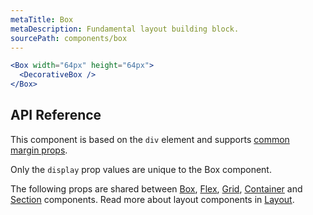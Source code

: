 ```yaml
---
metaTitle: Box
metaDescription: Fundamental layout building block.
sourcePath: components/box
---
```


```jsx live=true
<Box width="64px" height="64px">
  <DecorativeBox />
</Box>
```

## API Reference

This component is based on the `div` element and supports [common margin props](/themes/docs/theme/layout#margin-props).

Only the `display` prop values are unique to the Box component.

<ThemesPropsTable defs="boxPropDefs" />

The following props are shared between [Box](./box), [Flex](./flex), [Grid](./grid), [Container](./container) and [Section](./section) components. Read more about layout components in [Layout](/themes/docs/overview/layout).

<ThemesPropsTable defs="layoutPropDefs" />

